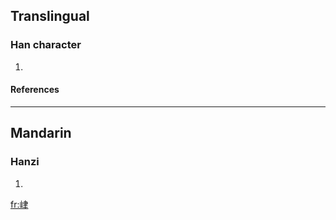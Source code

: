 ==Translingual==
===Han character===
{{Han char|rn=46|rad=山|as=06|sn=9|four=|canj=山中手 (ULQ)}}
# {{defn|Han|sort=山06}}
====References====
{{Han ref|kx=0310.200|dkj=08031|dj=0610.140|hdz=10772.030|uh=5CCD|ud=23757}}
----
==Mandarin==
===Hanzi===
{{cmn-hanzi|pin=[[lù]] ([[lu4]])|wg=lu<sup>4</sup>}}
# {{defn|Mandarin}}

[[fr:峍]]